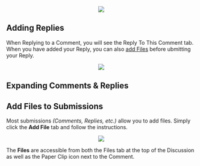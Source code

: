 
<center>
	<img src={useBaseUrl('/img/global/addingComments-2.gif')} />
</center>

## Adding Replies

When Replying to a Comment, you will see the Reply To This Comment tab. When you have added your Reply, you can also [add Files](#add-files-to-submissions) before ubmitting your Reply.

<center>
	<img src={useBaseUrl('/img/global/addingReplies-2.gif')} />
</center>

## Expanding Comments & Replies

<Tabs>
	<TabItem value='apple' label='Expanding' default>
		<Expanding />
	</TabItem>
	<TabItem value='orange' label='Sorting'>
		<Sorting />
	</TabItem>
</Tabs>

## Add Files to Submissions

Most submissions _(Comments, Replies, etc.)_ allow you to add files. Simply click the **Add File** tab and follow the instructions.

<center>
	<img src={useBaseUrl('/img/global/addFiles.gif')} />
</center>

The **Files** are accessible from both the Files tab at the top of the Discussion as well as the Paper Clip icon next to the Comment.
